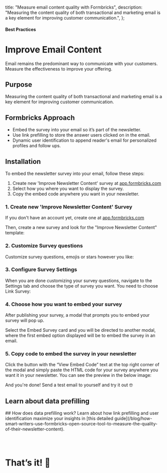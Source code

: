 

  title: "Measure email content quality with Formbricks",
  description:
    "Measuring the content quality of both transactional and marketing email is a key element for improving customer communication.",
};

#### Best Practices

# Improve Email Content

Email remains the predominant way to communicate with your customers. Measure the effectiveness to improve your offering.

## Purpose

Measuring the content quality of both transactional and marketing email is a key element for improving customer communication.

## Formbricks Approach

- Embed the survey into your email so it’s part of the newsletter.
- Use link prefilling to store the answer users clicked on in the email.
- Dynamic user identification to append reader's email for personalized profiles and follow ups.

## Installation

To embed the newsletter survey into your email, follow these steps:

1. Create new 'Improve Newsletter Content' survey at [app.formbricks.com](https://app.formbricks.com/)
2. Select how you where you want to display the survey.
3. Copy the embed code anywhere you want in your newsletter.

### 1. Create new 'Improve Newsletter Content' Survey

If you don't have an account yet, create one at [app.formbricks.com](https://app.formbricks.com/auth/signup)

Then, create a new survey and look for the "Improve Newsletter Content" template:

<MdxImage
  src={NewsletterSurvey}
  alt="Create Improve Newsletter Content by template"
  quality="100"
  className="max-w-full rounded-lg sm:max-w-3xl"
/>

### 2. Customize Survey questions

Customize survey questions, emojis or stars however you like:

<MdxImage
  src={NewsletterSurveyEditor}
  alt="Edit Improve Newsletter Content template"
  quality="100"
  className="max-w-full rounded-lg sm:max-w-3xl"
/>

### 3. Configure Survey Settings

When you are done customizing your survey questions, navigate to the Settings tab and choose the type of survey you want. You need to choose Link Survey:

<MdxImage
  src={NewsletterSurveyType}
  alt="Choose survey type"
  quality="100"
  className="max-w-full rounded-lg sm:max-w-3xl"
/>

### 4. Choose how you want to embed your survey

After publishing your survey, a modal that prompts you to embed your survey will pop up.

<MdxImage
  src={NewsletterSurveyEmbedPrompt}
  alt="Embed newsletter survey"
  quality="100"
  className="max-w-full rounded-lg sm:max-w-3xl"
/>

Select the Embed Survey card and you will be directed to another modal, where the first embed option displayed will be to embed the survey in an email.

### 5. Copy code to embed the survey in your newsletter

Click the button with the “View Embed Code” text at the top right corner of the modal and simply paste the HTML code for your survey anywhere you want it in your newsletter. You can see the preview in the below image:

<MdxImage
  src={NewsletterSurveyEmbedCode}
  alt="Embed survey code"
  quality="100"
  className="max-w-full rounded-lg sm:max-w-3xl"
/>

And you're done! Send a test email to yourself and try it out 🤓

## Learn about data prefilling

<Note>
  ## How does data prefilling work? Learn about how link prefilling and user identification maximize your
  insights in [this detailed
  guide](/blog/how-smart-writers-use-formbricks-open-source-tool-to-measure-the-quality-of-their-newsletter-content).
</Note>

### &nbsp;

# That’s it! 🎉
